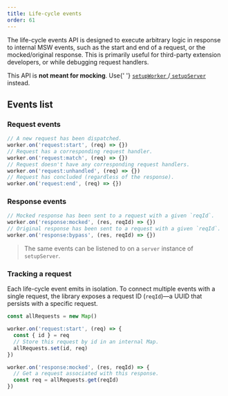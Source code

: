 ```yaml
---
title: Life-cycle events
order: 61
---
```


The life-cycle events API is designed to execute arbitrary logic in response to internal MSW events, such as the start and end of a request, or the mocked/original response. This is primarily useful for third-party extension developers, or while debugging request handlers.

<Hint>
  This API is <strong>not meant for mocking</strong>. Use{' '}
  <a href="/docs/api/setup-worker">
    <code>setupWorker</code>
  </a>
  /<a href="/docs/api/setup-server">
    <code>setupServer</code>
  </a> instead.
</Hint>

## Events list

### Request events

```js
// A new request has been dispatched.
worker.on('request:start', (req) => {})
// Request has a corresponding request handler.
worker.on('request:match', (req) => {})
// Request doesn't have any corresponding request handlers.
worker.on('request:unhandled', (req) => {})
// Request has concluded (regardless of the response).
worker.on('request:end', (req) => {})
```

### Response events

```js
// Mocked response has been sent to a request with a given `reqId`.
worker.on('response:mocked', (res, reqId) => {})
// Original response has been sent to a request with a given `reqId`.
worker.on('response:bypass', (res, reqId) => {})
```

> The same events can be listened to on a `server` instance of `setupServer`.

### Tracking a request

Each life-cycle event emits in isolation. To connect multiple events with a single request, the library exposes a request ID (`reqId`)—a UUID that persists with a specific request.

```js focusedLines=5-6,10-11
const allRequests = new Map()

worker.on('request:start', (req) => {
  const { id } = req
  // Store this request by id in an internal Map.
  allRequests.set(id, req)
})

worker.on('response:mocked', (res, reqId) => {
  // Get a request associated with this response.
  const req = allRequests.get(reqId)
})
```
